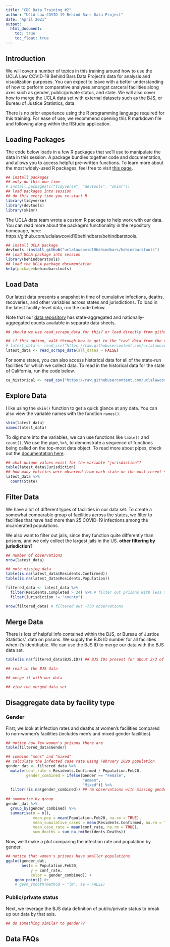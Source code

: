 ```yaml
---
title: "CDC Data Training #2"
author: "UCLA Law COVID-19 Behind Bars Data Project"
date: "April 2021"
output: 
  html_document:
    toc: true
    toc_float: true
---
```


## Introduction

We will cover a number of topics in this training around how to use the UCLA Law COVID-19 Behind Bars Data Project's data for analysis and visualization purposes. You can expect to leave with a better understanding of how to perform comparative analyses amongst carceral facilities along axes such as gender, public/private status, and state. We will also cover how to merge the UCLA data set with external datasets such as the BJS, or Bureau of Justice Statistics, data. 

There is no prior experience using the R programming language required for this training. For ease of use, we recommend opening this R markdown file and following along within the RStudio application.

## Loading Packages

The code below loads in a few R packages that we'll use to manipulate the data in this session. A package bundles together code and documentation, and allows you to access helpful pre-written functions. To learn more about the most widely-used R packages, feel free to visit [this page](https://www.rstudio.com/products/rpackages/).

```r
## install packages
## only do this one time 
# install.packages(c("tidyverse", "devtools", "skimr"))
## load packages into session
## do this every time you re-start R 
library(tidyverse)
library(devtools)
library(skimr)
```

The UCLA data team wrote a custom R package to help work with our data. You can read more about the package's functionality in the repository homepage, here: https://github.com/uclalawcovid19behindbars/behindbarstools.

```r
## install UCLA package
devtools::install_github("uclalawcovid19behindbars/behindbarstools")
## load UCLA package into session
library(behindbarstools) 
## load the UCLA package documentation
help(package=behindbarstools) 
```

## Load Data

Our latest data presents a snapshot in time of cumulative infections, deaths, recoveries, and other variables across states and jurisdictions. To load in the latest facility-level data, run the code below. 

Note that our [data repository](https://github.com/uclalawcovid19behindbars/data/tree/master/latest-data) has state-aggregated and nationally-aggregated counts available in separate data sheets. 

```r
## should we use read_scrape_data for this? or load directly from github? 

## if this option, walk through how to get to the "raw" data from the data repo 
# latest_data <- read_csv("https://raw.githubusercontent.com/uclalawcovid19behindbars/data/master/latest-data/adult_facility_covid_counts.csv")
latest_data <- read_scrape_data(all_dates = FALSE)
```

For some states, you can also access historical data for all of the state-run facilities for which we collect data. To read in the historical data for the state of California, run the code below.

```r
ca_historical <- read_csv("https://raw.githubusercontent.com/uclalawcovid19behindbars/historical-data/main/data/CA-historical-data.csv")
```

## Explore Data

I like using the `skim()` function to get a quick glance at any data. You can also view the variable names with the function `names()`.

```r
skim(latest_data)
names(latest_data)
```

To dig more into the variables, we can use functions like `table()` and `count()`. We use the pipe, `%>%`, to demonstrate a sequence of functions being called on the top-most data object. To read more about pipes, check out the [documentation here](https://magrittr.tidyverse.org/reference/pipe.html).

```r
## what unique values exist for the variable "jurisdiction"?
table(latest_data$Jurisdiction)
## how many entities were observed from each state on the most recent scrape?
latest_data %>% 
  count(State)
```

## Filter Data 

We have a lot of different types of facilities in our data set. To create a somewhat comparable group of facilities across the states, we filter to facilities that have had more than 25 COVID-19 infections among the incarcerated populations. 

We also want to filter out jails, since they function quite differently than prisons, and we only collect the largest jails in the US. **other filtering by jurisdiction?**

```r
## number of observations
nrow(latest_data)

## note missing data 
table(is.na(latest_data$Residents.Confirmed))
table(is.na(latest_data$Residents.Population))

filtered_data <- latest_data %>%
  filter(Residents.Completed > 24) %>% # filter out prisons with less than 25 infections
  filter(Jurisdiction != "county")

nrow(filtered_data) # filtered out ~730 observations

```

## Merge Data 

There is lots of helpful info contained within the BJS, or Bureau of Justice Statistics', data on prisons. We supply the BJS ID number for all facilities when it's identifiable. We can use the BJS ID to merge our data with the BJS data set. 

```r
table(is.na(filtered_data$BJS.ID)) ## BJS IDs present for about 2/3 of our data

## read in the BJS data

## merge it with our data

## view the merged data set

```


## Disaggregate data by facility type

### Gender

First, we look at infection rates and deaths at women's facilities compared to non-women's facilities (includes men's and mixed gender facilities). 

```r
## notice how few women's prisons there are 
table(filtered_data$Gender)

## combine "mens" and "mixed"
## calculate the infected case rate using February 2020 population
gender_dat <- filtered_data %>%
  mutate(conf_rate = Residents.Confirmed / Population.Feb20,
         gender_combined = ifelse(Gender == "Female",
                                  "Women",
                                  "Mixed")) %>%
  filter(!is.na(gender_combined)) ## rm observations with missing gender classification
  
## summarize by group
gender_dat %>%
  group_by(gender_combined) %>%
  summarise(n = n(),
            mean_pop = mean(Population.Feb20, na.rm = TRUE),
            mean_cumulative_cases = mean(Residents.Confirmed, na.rm = TRUE), 
            mean_case_rate = mean(conf_rate, na.rm = TRUE),
            sum_deaths = sum_na_rm(Residents.Deaths))
```

Now, we'll make a plot comparing the infection rate and population by gender. 

```r

## notice that women's prisons have smaller populations
ggplot(gender_dat, 
       aes(x = Population.Feb20, 
           y = conf_rate,
           color = gender_combined)) + 
    geom_point() #+ 
    # geom_smooth(method = "lm", se = FALSE)

```

### Public/private status

Next, we leverage the BJS data definition of public/private status to break up our data by that axis. 

```r
## do something similar to gender??


```

## Data FAQs



